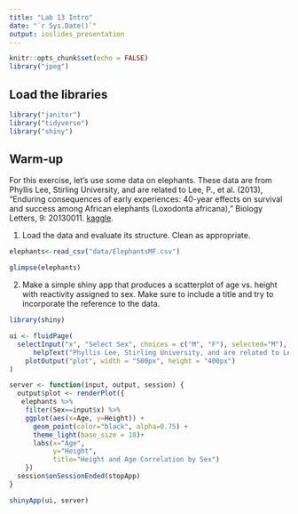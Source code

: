 ```yaml
---
title: "Lab 13 Intro"
date: "`r Sys.Date()`"
output: ioslides_presentation
---
```


```r
knitr::opts_chunk$set(echo = FALSE)
library("jpeg")
```

## Load the libraries
```r
library("janitor")
library("tidyverse")
library("shiny")
```

## Warm-up
For this exercise, let's use some data on elephants. These data are from Phyllis Lee, Stirling University, and are related to Lee, P., et al. (2013), "Enduring consequences of early experiences: 40-year effects on survival and success among African elephants (Loxodonta africana)," Biology Letters, 9: 20130011. [kaggle](https://www.kaggle.com/mostafaelseidy/elephantsmf).  

1. Load the data and evaluate its structure. Clean as appropriate.
```r
elephants<-read_csv("data/ElephantsMF.csv")
```
```r
glimpse(elephants)
```

2. Make a simple shiny app that produces a scatterplot of age vs. height with reactivity assigned to sex. Make sure to include a title and try to incorporate the reference to the data.

```r
library(shiny)

ui <- fluidPage(
  selectInput("x", "Select Sex", choices = c("M", "F"), selected="M"),
      helpText("Phyllis Lee, Stirling University, and are related to Lee, P., et al. (2013), 'Enduring consequences of early experiences: 40-year effects on survival and success among African elephants (Loxodonta africana),' Biology Letters, 9: 20130011."),
    plotOutput("plot", width = "500px", height = "400px")
)

server <- function(input, output, session) {
  output$plot <- renderPlot({
   elephants %>% 
    filter(Sex==input$x) %>% 
    ggplot(aes(x=Age, y=Height)) + 
      geom_point(color="black", alpha=0.75) +
      theme_light(base_size = 18)+
      labs(x="Age",
           y="Height",
           title="Height and Age Correlation by Sex")
    })
  session$onSessionEnded(stopApp)
}

shinyApp(ui, server)
```